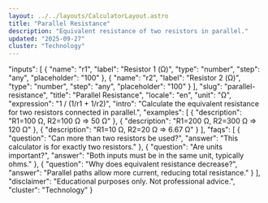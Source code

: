 ```yaml
---
layout: ../../layouts/CalculatorLayout.astro
title: "Parallel Resistance"
description: "Equivalent resistance of two resistors in parallel."
updated: "2025-09-27"
cluster: "Technology"
---
```



  "inputs": [
    { "name": "r1", "label": "Resistor 1 (Ω)", "type": "number", "step": "any", "placeholder": "100" },
    { "name": "r2", "label": "Resistor 2 (Ω)", "type": "number", "step": "any", "placeholder": "100" }
  ],
  "slug": "parallel-resistance",
  "title": "Parallel Resistance",
  "locale": "en",
  "unit": "Ω",
  "expression": "1 / (1/r1 + 1/r2)",
  "intro": "Calculate the equivalent resistance for two resistors connected in parallel.",
  "examples": [
    { "description": "R1=100 Ω, R2=100 Ω ⇒ 50 Ω" },
    { "description": "R1=200 Ω, R2=300 Ω ⇒ 120 Ω" },
    { "description": "R1=10 Ω, R2=20 Ω ⇒ 6.67 Ω" }
  ],
  "faqs": [
    { "question": "Can more than two resistors be used?", "answer": "This calculator is for exactly two resistors." },
    { "question": "Are units important?", "answer": "Both inputs must be in the same unit, typically ohms." },
    { "question": "Why does equivalent resistance decrease?", "answer": "Parallel paths allow more current, reducing total resistance." }
  ],
  "disclaimer": "Educational purposes only. Not professional advice.",
  "cluster": "Technology"
}

<Calculator schema={schema} />
